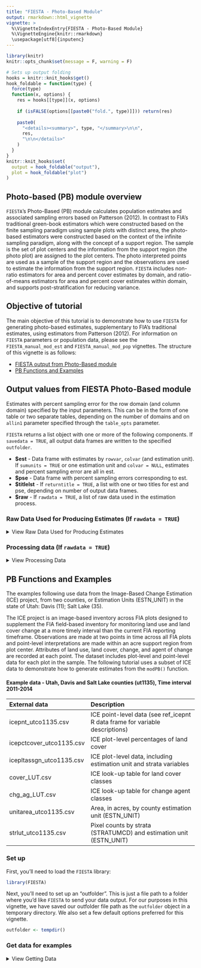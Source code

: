 ```yaml
---
title: "FIESTA - Photo-Based Module"
output: rmarkdown::html_vignette
vignette: >
  %\VignetteIndexEntry{FIESTA - Photo-Based Module}
  %\VignetteEngine{knitr::rmarkdown}
  \usepackage[utf8]{inputenc}
---
```


```r
library(knitr)
knitr::opts_chunk$set(message = F, warning = F)
```

```r
# Sets up output folding
hooks = knitr::knit_hooks$get()
hook_foldable = function(type) {
  force(type)
  function(x, options) {
    res = hooks[[type]](x, options)
    
    if (isFALSE(options[[paste0("fold.", type)]])) return(res)
    
    paste0(
      "<details><summary>", type, "</summary>\n\n",
      res,
      "\n\n</details>"
    )
  }
}
knitr::knit_hooks$set(
  output = hook_foldable("output"),
  plot = hook_foldable("plot")
)
```


## Photo-based (PB) module overview

`FIESTA`'s Photo-Based (PB) module calculates population estimates and associated sampling errors based on Patterson (2012). In contrast to FIA's traditional green-book estimators which were constructed based on the finite sampling paradigm using sample plots with distinct area, the photo-based estimators were constructed based on the context of the infinite sampling paradigm, along with the concept of a support region. The sample is the set of plot centers and the information from the support region (the photo plot) are assigned to the plot centers. The photo interpreted points are used as a sample of the support region and the observations are used to estimate the information from the support region. `FIESTA` includes non-ratio estimators for area and percent cover estimates by domain, and ratio-of-means estimators for area and percent cover estimates within domain, and supports post-stratification for reducing variance.

## Objective of tutorial

The main objective of this tutorial is to demonstrate how to use `FIESTA` for generating photo-based estimates, supplementary to FIA's traditional estimates, using estimators from Patterson (2012). For information on `FIESTA` parameters or population data, please see the `FIESTA_manual_mod_est` and `FIESTA_manual_mod_pop` vignettes. The structure of this vignette is as follows:

* [FIESTA output from Photo-Based module](#output)
* [PB Functions and Examples](#PBfun)

## Output values from FIESTA Photo-Based module {#output}

Estimates with percent sampling error for the row domain (and column domain) specified by the input parameters. This can be in the form of one table or two separate tables, depending on the number of domains and on `allin1` parameter specified through the `table_opts` parameter. 

`FIESTA` returns a list object with one or more of the following components. If `savedata = TRUE`, all output data frames are written to the specified `outfolder`. 

* **$est** - Data frame with estimates by `rowvar`, `colvar` (and estimation unit). If `sumunits = TRUE` or one estimation unit and `colvar = NULL`, estimates and percent sampling error are all in est.
* **$pse** - Data frame with percent sampling errors corresponding to est.
* **$titlelst** - If `returntitle = TRUE`, a list with one or two titles for est and pse, depending on number of output data frames.
* **$raw** - If `rawdata = TRUE`, a list of raw data used in the estimation process.

### Raw Data Used for Producing Estimates (If `rawdata = TRUE`)

<details>
  <summary>View Raw Data Used for Producing Estimates</summary>

* **raw$pntsampcnt** - Number of points by domain for estimate.
* **raw$stratdat**   - Data frame of strata information by estimation unit. See table below for variable descriptions. Acres is only included if `tabtype = "AREA"`).
* **raw$pltdom**  - Proportion of points by domain by plot, strata, estimation unit.


```r
stratdat.lut <- data.frame(
  Variable = c("ESTN_UNIT", "STRATUMCD", "P1POINTCNT", "n.strata", "n.total", "ACRES", "strwt"),
  Description = c("Estimation unit", "Strata value", "Number of pixels by strata and estimation unit", 
                  "Number of plots in strata (and estimation unit)", "Number of plots for estimation unit",
                  "Total acres for estimation unit", "Summed proportions by strata and estimation unit"),
  stringsAsFactors = FALSE)

kable(stratdat.lut,
  format = "pandoc",   # default
  caption = "Description of variables in stratdat.",
  col.names = names(stratdat.lut),
  row.names = FALSE,
  align = c("l"),       # align = c("c", "c", "c", "r")
  # padding = 2         # inner spacing
)

pltdom.lut <- data.frame(
  Variable = c("ESTN_UNIT", "STRATUMCD", "plot_id", "category", "nbrpts.pltdom", "PtsPerPlot", "p.pltdom"),
  Description = c("Estimation unit", "Strata value", "Unique identifier for ICE plot", 
                  "Category (domain) for estimation", "Number of points by category (domain)",
                  "Number of points interpreted", "Proportion of plot by category"),
  stringsAsFactors = FALSE)

kable(pltdom.lut,
  format = "pandoc",   # default
  caption = "Description of variables in pltdom.",
  col.names = names(pltdom.lut),
  row.names = FALSE,
  align = c("l"),       # align = c("c", "c", "c", "r")
  # padding = 2         # inner spacing
)
```

</details>

### Processing data (If `rawdata = TRUE`)

<details>
  <summary>View Processing Data</summary>

Separate data frames with calculated variables used in estimation process. The number of processing tables depends on the input parameters. The tables include:

* **raw$unit_totest** - Total by estimation unit 
* **raw$unit_rowest** - If rowvar != NULL, rowvar totals
* **raw$unit_colvar** - If colvar != NULL, colvar totals
* **raw$unit_grpvar** - If colvar != NULL, a combination of rowvar and colvar 

And, if `sumunits = TRUE`, the raw data for the summed estimation units are also included: (`totest`, `rowest`, `colest`, `grpest`, respectively). These tables do not included estimate proportions (`nhat` and `nhat.var`). **See below for variable descriptions of summed estimation units**:


```r

nonratio <- data.frame(
  Variable = c("phat", "phat.var", "phat.se", "phat.cv", "est", "est.var"), 
  Description = c("Estimated proportion of land", "Variance estimate of estimated proportion of land",
                  "Standard error of estimated proportion of land { sqrt(phat.var) }",
                  "Coefficient of variance of estimated proportion of land { phat.se/phat }",
                  "Estimated percent cover of land { phat*100 }",
                  "Variance of estimated percent cover of land { phat.var*100^2 }"),
  stringsAsFactors = FALSE)

ratio <- data.frame(
  Variable = c("phat.n", "phat.var.n", "phat.d", "phat.var.d", "covar", "rhat",
               "rhat.var", "rhat.se", "rhat.cv", "est", "est.var"),
  Description = c("Estimated proportion of land, for numerator",
                  "Variance of estimated proportion of land, for numerator",
                  "Estimated proportion of land, for denominator",
                  "Variance of estimated proportion of land, for denominator",
                  "Covariance of estimated proportion of numerator and denominator",
                  "Ratio of estimated proportions (numerator/denominator)",
                  "Variance of ratio of estimated proportions",
                  "Standard error of ratio of estimated proportions { rhat.se/rhat }",
                  "Coefficient of variation of ratio of estimated proportions { sqrt(rhat.var) }",
                  "Estimated percent cover of land { rhat*100 }",
                  "Variance of estimated percent cover of land { rhat.var*100^2 }"),
  stringsAsFactors = FALSE)

both <- data.frame(
  Variable = c("nbrpts", "ACRES", "est.se", "est.cv", "pse"),
  Description = 
    c("Number of points used in estimate",
      "Total acres for estimation unit (if tabtype='AREA')",
      "Standard error of estimated percent cover of land { sqrt(est.var) }",
      "Coefficient of variance of estimated percent cover of land { est.se/est }",
      "Percent sampling error of the estimated percent cover of land { est.cv*100 }"),
  stringsAsFactors = FALSE)
  
# gainloss <- data.frame(
#   Variable = c("gain.val", "loss.val", "gain.est", "gain.se", "loss.est", "loss.se", "diff.est", "diff.se"),
#   Description = 
#     c("Binary class for gain (Not-class to class). For each class, all other values are grouped to Not-class",
#       "Binary class for loss (Not-class to class). For each class, all other values are grouped to Not-class"),
#   "Estimated percent cover where the Class went from Not-class to Class", "Standard error of estimated gain",
#   "Estimated percent cover where the Class went from Class to Not-class",
#   "Standard error of estimated loss",
#   "Difference of estimated gain and estimate loss",
#   "Standard error of the difference of estimated gain and estimated loss")

all <- data.frame(
  Variable = c("CI99left", "CI99right", "CI95left", "CI95right", "CI68left", "CI68right"),
  Description = c("Left tail of 99% confidence interval for estimate { est - (2.58*est.se) }",
                  "Right tail of 99% confidence interval for estimate { est + (2.58*est.se) }", 
                  "Left tail of 95% confidence interval for estimate { est - (1.96*est.se) }",
                  "Right tail of 95% confidence interval for estimate { est + (1.96*est.se) }", 
                  "Left tail of 68% confidence interval for estimate { est - (0.97*est.se) }",
                  "Right tail of 68% confidence interval for estimate { est + (0.97*est.se) }"), 
  stringsAsFactors = FALSE)

kable(nonratio,
  format = "pandoc",   # default
  caption = "Description of variables in processing tables for nonratio estimates.",
  col.names = names(nonratio),
  row.names = FALSE,
  align = c("l"),       # align = c("c", "c", "c", "r")
  # padding = 2         # inner spacing
)

kable(ratio,
  format = "pandoc",   # default
  caption = "Description of variables in processing tables for ratio estimates.",
  col.names = names(ratio),
  row.names = FALSE,
  align = c("l"),       # align = c("c", "c", "c", "r")
  # padding = 2         # inner spacing
)

kable(both,
  format = "pandoc",   # default
  caption = "Description of variables in processing tables for both nonratio and ratio estimates.",
  col.names = names(both),
  row.names = FALSE,
  align = c("l"),       # align = c("c", "c", "c", "r")
  # padding = 2         # inner spacing
)

kable(all,
  format = "pandoc",   # default
  caption = "Description of variables in processing tables for all estimates.",
  col.names = names(all),
  row.names = FALSE,
  align = c("l"),       # align = c("c", "c", "c", "r")
  # padding = 2         # inner spacing
)
```

</details> 

## PB Functions and Examples {#PBfun}

The examples following use data from the Image-Based Change Estimation (ICE) project, from two counties, or Estimation Units (ESTN_UNIT) in the state of Utah: Davis (11); Salt Lake (35). 

The ICE project is an image-based inventory across FIA plots designed to supplement the FIA field-based inventory for monitoring land use and land cover change at a more timely interval than the current FIA reporting timeframe. Observations are made at two points in time across all FIA plots and point-level interpretations are made within an acre support region from plot center. Attributes of land use, land cover, change, and agent of change are recorded at each point. The dataset includes plot-level and point-level data for each plot in the sample. The following tutorial uses a subset of ICE data to demonstrate how to generate estimates from the `modPB()` function. 

 
#### Example data - Utah, Davis and Salt Lake counties (ut1135), Time interval 2011-2014

External data            | Description
:------------------------| :------------------------------------------------------------------
icepnt_utco1135.csv      | ICE point-level data (see ref_icepnt R data frame for variable descriptions)
icepctcover_utco1135.csv | ICE plot-level percentages of land cover 
icepltassgn_utco1135.csv | ICE plot-level data, including estimation unit and strata variables
cover_LUT.csv            | ICE look-up table for land cover classes
chg_ag_LUT.csv           | ICE look-up table for change agent classes
unitarea_utco1135.csv    | Area, in acres, by county estimation unit (ESTN_UNIT)  
strlut_utco1135.csv      | Pixel counts by strata (STRATUMCD) and estimation unit (ESTN_UNIT) 


### Set up 

First, you'll need to load the `FIESTA` library:

```r
library(FIESTA)
```

Next, you'll need to set up an "outfolder". This is just a file path to a folder where you'd like `FIESTA` to send your data output. For our purposes in this vignette, we have saved our outfolder file path as the `outfolder` object in a temporary directory. We also set a few default options preferred for this vignette.

```r
outfolder <- tempdir()
```


### Get data for examples

<details>
  <summary>View Getting Data</summary>

Now that we've loaded `FIESTA` and setup our outfolder, we can retrieve the data needed to run the examples. First, we point to some external data stored in `FIESTA` and import into R. 

```r
## Get external data file names
icepntfn <- system.file("extdata", "PB_data/icepnt_utco1135.csv", package = "FIESTA")
icepltfn <- system.file("extdata", "PB_data/icepltassgn_utco1135.csv", package = "FIESTA")
icepctcoverfn <- system.file("extdata", "PB_data/icepctcover_utco1135.csv", package = "FIESTA")
icechg_agfn <- system.file("extdata", "PB_data/chg_ag_LUT.csv", package = "FIESTA")
icecoverfn <- system.file("extdata", "PB_data/cover_LUT.csv", package = "FIESTA")
unitareafn <- system.file("extdata", "PB_data/unitarea_utco1135.csv", package = "FIESTA")
strlutfn <- system.file("extdata", "PB_data/strlut_utco1135.csv", package = "FIESTA")

icepnt <- read.csv(icepntfn)
iceplt <- read.csv(icepltfn)
icepctcover <- read.csv(icepctcoverfn)

icecover <- read.csv(icecoverfn)
icechg_ag <- read.csv(icechg_agfn)
```

```r
str(icepnt, max.level = 1)
```

```r
str(iceplt, max.level = 1)
```

```r
str(icepctcover, max.level = 1)
```


Next, we can convert X/Y coordinates to a simple feature and look at the spatial distribution by county (ESTN_UNIT) with the `spMakeSpatialPoints()` function from `FIESTA`. 

```r
icepltsp <- spMakeSpatialPoints(xyplt = iceplt,
                                xy.uniqueid = "plot_id",
                                xvar = "LON_PUBLIC",
                                yvar = "LAT_PUBLIC", 
                                xy.crs = 4269)
plot(icepltsp["ESTN_UNIT"])
```

Now, let's look at the look up tables stored in `FIESTA` for land use cover codes and change agent codes and create new lookup tables for Time 1 and Time 2 land use cover.

```r
icecover
```

```r
icechg_ag
```


```r
# Create look-up tables for Time 1 (cover_11) and Time 2 (cover_14) classes
icecover_1 <- icecover
names(icecover_1) <- sub("cover", "cover_1", names(icecover_1))
icecover_2 <- icecover
names(icecover_2) <- sub("cover", "cover_2", names(icecover_2))
icecover_1
icecover_2
```

Next, let's import and look at the stratification information stored in `FIESTA`.

```r
## Area by estimation unit
unitarea <- read.csv(unitareafn)
unitarea
```

```r
## Pixel counts by strata classes
strlut <- read.csv(strlutfn)
strlut
```



### PB Module

The following examples are set up into two sections as follows

* [modPBpop()](#modPBpop)
* [modPB()](#modPB)

where [modPBpop()](#modPBpop) contains an example which sets up the data for estimation in [modPB()](#modPB). 

### modPBpop() {#modPBpop}

`FIESTA`'s population functions (`mod*pop`) check input data and perform population-level calculations, such as: summing number of sampled plots and standardizing auxiliary data. These functions are specific to each `FIESTA` module and are run prior to or within a module for any population of interest. 

#### Population Example 1: Population Data for estimation of percent of land cover at Time 1 (2011) {#pop1}

*These population data are used in: [Example 1](#ex1).*

<details>
  <summary>View Example</summary>

For `FIESTA`'s PB Module, the `modPBpop()` function calculates and outputs: number of plots by strata. The output from `modPBpop()` can be used for one or more estimates from `modPB()`. Here, we set up our population data for the following examples. We simply supply a few key arguments and we have our population data: 


```r
# Percent land cover at Time 1 (2011) for all land in Davis and Salt Lake Counties, UT
PBpopdat <- modPBpop(pnt = icepnt, 
                     pltassgn = iceplt,
                     pltassgnid = "plot_id",
                     pntid = "dot_cnt")
names(PBpopdat)

```

Note that the `modPBpop()` function returns a list with lots of information and data for us to use. For a quick look at what this list includes we can use the `str()` function: 

```r
str(PBpopdat, max.level = 1)
```

Now that we've created our population dataset, we can move on to estimation. 

</details>


#### Population Example 2: Population data for estimation of area of land cover at Time 1 (2011) {#pop2}

*These population data are used in: [Example 2](#ex2), [Example 3](#ex3), [Example 4](#ex4), [Example 5](#ex5), [Example 7](#ex7), and [Example 8](#ex8).*

<details>
  <summary>View Example</summary>

Here we create population data in order to estimate area, in acres, of land cover at Time 1 (2011) for all land in Davis and Salt Lake Counties, Utah.

First, since we want to get estimates for the total population, let's sum the area for both counties.
```r
# read in file 
unitarea <- read.csv(unitareafn)

# sum up the acres
sum(unitarea$ACRES)
```

Next, we add the total area to the `modPBpop` function
```r
PBpoparea <- modPBpop(pnt = icepnt, 
                      pltassgn = iceplt, 
                      pltassgnid = "plot_id", 
                      pntid = "dot_cnt", 
                      unitarea = sum(unitarea$ACRES)) # using the total number of acres
```
                      
We can look at the contents of the output list. The output now includes unitarea, the total acres for the population of two counties.
                     
```r
str(PBpoparea, max.level = 1)
```

</details>

#### Population Example 3: Population data for estimation by estimation unit {#pop3}

*These population data are used in: [Example 6](#ex6).*

<details>
  <summary>View Example</summary>

Here, we generate population data in order to produce estimates by each estimation unit (i.e, County).

```r
PBpopunit <- modPBpop(pnt = icepnt, 
                      pltassgn = iceplt, 
                      pltassgnid = "plot_id", 
                      pntid = "dot_cnt",
                      unitarea = unitarea, 
                      unitvar = "ESTN_UNIT")
names(PBpopunit)
```

Again, we can look at the contents of the output list. 

```r
str(PBpopunit, max.level = 1)
```

</details>


#### Population Example 4: Population data setup for plot-level data, with percent by domain as separate columns {#pop4}

*These population data are used in: [Example 9](#ex9).*

<details>
  <summary>View Example</summary>
  

Here, we set up population data for both times, and population data for transitions.  

Let's first take a look at the first six rows of the example dataset, including 133 plot records.
```r
head(icepctcover)
dim(icepctcover)
```


Then, rename columns for Time 1 cover (names11) and Time 2 cover (names14)
```r
names11 <- names(icepctcover)[endsWith(names(icepctcover), "11")]
names14 <- names(icepctcover)[endsWith(names(icepctcover), "14")]
names11
names14
```

**Population Data for Time 1 (2011)**

Now, we need to create a new set of population data define the names of the columns to estimate (i.e., names11). Remember to add unitarea if you want to generate estimates of area.

```r
PBpctpop11 <- modPBpop(pltpct = icepctcover, 
                       pltpctvars = names11,
                       unitarea = sum(unitarea$ACRES))
```

Let's look at the contents of the output list.

```r
str(PBpctpop11, max.level = 1)
```

**Population Data for Time 2 (2014)**

For 2014, we need to create a new population data set with the names14 columns before calculating estimates.

```r
PBpctpop14 <- modPBpop(pltpct = icepctcover, 
                       pltpctvars = names14,
                       unitarea = sum(unitarea$ACRES))
```

**Population Data for Transitions**

Let's also look at transitions. In the example which uses this population data we will generate estimates of percent land cover change from vegetated to non-vegetated for all land in Davis and Salt Lake Counties, Utah. This transition was recorded in the initial dataset (i.e., Veg.NonVeg). Again, we need to create a new population dataset defining this column of interest.

```r
PBpctpop.veg <- modPBpop(pltpct = icepctcover, 
                       pltpctvars = "Veg.NonVeg",
                       unitarea = sum(unitarea$ACRES)
                       )
```

</details>


#### Population Example 5: Population data with post-stratification for transition estimates {#pop5}

*These population data are used in [Example 10](#ex10).*

<details>
  <summary>View Example</summary>
  
Our final population dataset for this vignette adds post-stratification for transition estimates. 

Let's add post-stratification to our transition estimates from Time 1 to Time 2. Again, we need to create a new population dataset with information for post-stratification, including strata pixel counts and plot-level strata assignments. This information is provided with FIESTA's external data.

```r
## Plot-level assignments
head(iceplt)

## Strata weights by estimation unit
head(read.csv(strlutfn))
```

Here we use the `strata_opts` parameter to calculate the strata weights from the pixel count information in `strlutfn`
```r
PBpopareaPS <- modPBpop(pntdat = icepnt, 
                        pltassgn = iceplt, 
                        pltassgnid = "plot_id", 
                        pntid = "dot_cnt", 
                        strata = TRUE,
                        stratalut = strlutfn,
                        strvar = "STRATUMCD",
                        strata_opts = list(getwt=TRUE, 
                                           getwtvar="P1POINTCNT"),
                        unitarea = sum(unitarea$ACRES))
```

Let's look at the contents of the output list.

```r
str(PBpopareaPS, max.level = 1)
```

And look more closely at the resulting stratalut.

```r
PBpopareaPS$stratalut
```


Now, of course we can make the same population dataset without strata. We do so below. 

```r
PBpoparea_nonPS <- modPBpop(pntdat = icepnt, 
                        pltassgn = iceplt, 
                        pltassgnid = "plot_id", 
                        pntid = "dot_cnt", 
                        strata = FALSE,
                        unitarea = sum(unitarea$ACRES))
```

</details>

### `modPB` {#modPB}

#### Example 1: Point-level data - Totals {#ex1}

<details>
  <summary>View Example</summary>

In this example, we look at estimating the percent land cover at Time 1 (2011) and land cover at Time 2 (2014) for all land in Davis and Salt Lake Counties, Utah. We will then compare the net change from Time 1 and Time 2. We use population data from [Population Example 1](#pop1). 

We first estimate the percent land cover at Time 1 (2011) for all land in Davis and Salt Lake Counties, Utah. We will add a lookup table for the rows to get row names. Adding row.add0=TRUE in table_opts list assures that all categories in rowlut are included in the result. We can also add a pretty name to the output names.

```r
cover1 <- modPB(PBpopdat = PBpopdat, 
                rowvar = "cover_1", 
                table_opts = list(rowlut = icecover_1, 
                                  row.add0 = TRUE), 
                title_opts = list(title.rowvar = "Land Cover (2011)"))
```

We can look at the structure of this output with `str`. Note that again `FIESTA` outputs a list. 

```r
str(cover1, max.level = 2)
```

...and the estimates.

```r
str(cover1$est, max.level = 2)
```

The `raw` list shows more details of the estimates for row totals. See `help(modPB)` for variable descriptions.

```r
cover1$raw$unit_rowest
```

We can also look at the domain-level data used for generating the estimates, with proportion of points by category.

```r
head(cover1$raw$pltdom.row)
```

Note: An Uninterpretable class is included in the previous table. To remove, add nonsamp.pntfilter. Let's return a list of titles that are generated automatically.

```r
cover1 <- modPB(PBpopdat = PBpopdat,
		            rowvar = "cover_1", 
		            nonsamp.pntfilter = "cover_1 != 999", # added filter 
		            table_opts = list(rowlut = icecover_1), 
		            title_opts = list(title.rowvar = "Land Cover (2011)"),
		            returntitle = TRUE)
```

```r
cover1$est
```

</details>

#### Example 2: Point-level data - Totals - Time 1 {#ex2}

<details>
  <summary>View Example</summary>
  
In this example, we estimate area, in acres, of land cover at Time 1 (2011) for all land in Davis and Salt Lake Counties, Utah. Note: since we are adding area, we require a new set of population data to include area information. This new population data was generated in [Population Example 2](#pop2)

Now, let's get the estimates, adding `tabtype = "AREA"`, to indicate we want area estimates.
```r
cover1.area <- modPB(PBpopdat = PBpoparea, 
                     tabtype = "AREA",
                     rowvar = "cover_1", 
                     nonsamp.pntfilter = "cover_1 != 999",
                     table_opts = list(rowlut = icecover_1), 
                     title_opts = list(title.rowvar = "Land Cover (2011)"))
```

Again, we can look at the contents of the output list. 

```r
str(cover1.area, max.level = 1)
```

And the estimates: 

```r
## Estimate and percent sampling error of estimate
cover1.area$est
```

We can now use the `PBpoparea` set of population data to run percent estimates as well. Let's save the data to the outfolder and return titles as well. Note: Saving data adds a new folder in outfolder that includes rawdata files.

```r
cover1.pct <- modPB(PBpopdat = PBpoparea, 
                tabtype = "PCT", 
                rowvar = "cover_1", 
                nonsamp.pntfilter = "cover_1 != 999",
                table_opts = list(rowlut = icecover_1), 
                title_opts = list(title.rowvar = "Land Cover (2011)"),
                returntitle = TRUE, 
                savedata = TRUE, 
                savedata_opts = list(outfolder = outfolder))
```


Again, we can look at the contents of the output list. The output now includes `titlelst`, a list of associated titles.

```r
str(cover1.pct, max.level = 1)
```

The estimates: 

```r
## Estimate and percent sampling error of estimate
cover1.pct$est
```

And titles: 

```r
## Estimate and percent sampling error of estimate
cover1.pct$titlelst
```

</details>

#### Example 3: Point-level data - Totals - Time 2 {#ex3}

<details>
  <summary>View Example</summary>

Now, let's generate estimates of percent land cover at Time 2 (2014) for all land in Davis and Salt Lake Counties, Utah. Then we can compare the estimates. We can use the same population data for this analysis. This example uses population data from [Population Example 2](#pop2). 

```r
cover2 <- modPB(PBpopdat = PBpoparea, 
                rowvar = "cover_2", 
                nonsamp.pntfilter = "cover_1 != 999",
                table_opts = list(rowlut = icecover_2), 
                title_opts = list(title.rowvar = "Land Cover (2014)"),
		            returntitle = TRUE)
```

Again, we can look at the contents of the output list. The output now includes titlelst, a list of associated titles.

```r
str(cover2, max.level = 1)
```

And the estimates: 

```r
## Estimate and percent sampling error of estimate
cover2$est
```

Now we can compare the estimates from Time 2 with estimates from Time 1 and look at net change. We will use the raw data with numeric values.

```r
netchg <- data.frame(Estimate1 = cover1$raw$unit_rowest$est, 
                     Estimate2 = cover2$raw$unit_rowest$est, 
                     NetChange.1to2 = cover1$raw$unit_rowest$est - cover2$raw$unit_rowest$est)
netchg
```


Now, let's create a barplot to compare net change. First, we need to set up a data frame with estimates and standard errors.

```r
tabvars <- c("est", "est.se")
tab1 <- cover1$raw$unit_rowest[, c("cover_1", cover1$titlelst$title.rowvar, tabvars)]
data.table::setnames(tab1, tabvars, paste0(tabvars, ".1"))

tab2 <- cover2$raw$unit_rowest[, c("cover_2", cover2$titlelst$title.rowvar, tabvars)]
data.table::setnames(tab2, tabvars, paste0(tabvars, ".2"))

tabx <- merge(tab1, tab2, by.x="cover_1", by.y="cover_2")
tabx
```


Next, the barplot.

```r
sevar <- names(tabx)[grepl("est.se", names(tabx))]
yvar <- names(tabx)[grepl("est.", names(tabx)) & !names(tabx) %in% sevar]
xvar <- cover1$titlelst$title.rowvar

datBarplot(tabx, 
           yvar = yvar, 
           xvar = xvar,  
           errbars = TRUE,
           sevar = sevar, 
           ylabel = "Percent", 
           addlegend = TRUE, 
           args.legend = list(x = "topleft", 
                              bty = "n", 
                              cex = .8, 
                              legend = c("2011", "2014")), 
           main = substr(cover1$titlelst$title.row,
                         1,
                         nchar(cover1$titlelst$title.row)-7))
```

</details>

#### Example 4: EPoint-level data - Totals - Agent of Change {#ex4}

<details>
  <summary>View Example</summary>

In this example, we generate estimates of percent change by agent in Davis and Salt Lake Counties, Utah. Here, we use the same population data. We also add the lookup table with agent of change code names. This example uses population data from [Population Example 2](#pop2). 

```r
chg_ag <- modPB(PBpopdat = PBpoparea, 
                rowvar = "chg_ag_2", 
                table_opts = list(rowlut = icechg_ag), 
                title_opts = list(title.rowvar = "Agent of Change"),
		            returntitle=TRUE)
```

Let's again look at the contents of the output list.

```r
str(chg_ag, max.level = 1)
```

And the estimates: 

```r
## Estimate and percent sampling error of estimate
chg_ag$est
```

Now, let's get area estimates. Notice, we can change the resulting area units to metric units (i.e., hectares).

```r
chg_ag.area <- modPB(PBpopdat = PBpoparea, 
                    tabtype = "AREA",
                    rowvar = "chg_ag_2", 
                    table_opts = list(rowlut = icechg_ag, metric=TRUE), 
                    title_opts = list(title.rowvar = "Agent of Change"),
		                returntitle=TRUE)
```

Again, we can look at the contents of the output list.

```r
str(chg_ag.area, max.level = 1)
```

And the estimates: 

```r
## Estimate and percent sampling error of estimate
chg_ag.area$est
```

The resulting area units are identified in the raw data.
```r
chg_ag.area$raw$areaunits
```

</details>

#### Example 5: Point-level data - Totals - Agent of Change - Filters {#ex5}

<details>
  <summary>View Example</summary>

We can also apply filters to subset the resulting table. This filter subsets the plots that had observed change. Filters do not affect the population data, thus, we will continue using the same `PBpoparea` dataset from [Population Example 2](#pop2).


Here, we generate estimates of percent land with observed change by agent of change in Davis and Salt Lake Counties, Utah.

```r
# Add a landarea filter to subset dataset to only plots with observed change.
landarea.filter <- "change_1_2 == 1"

chg_ag.plts <- modPB(PBpopdat = PBpoparea, 
                     rowvar = "chg_ag_2", 
                     table_opts = list(rowlut = icechg_ag), 
                     title_opts = list(title.rowvar = "Agent of Change"),
		                 landarea = "CHANGE", 
		                 landarea.filter = landarea.filter, 
		                 returntitle = TRUE)
```

The resulting estimates...
```r
## Estimate and percent sampling error of estimate
chg_ag.plts$est
```

Notice, the estimate titles reflect this filter.
```r
## Estimate and percent sampling error of estimate
chg_ag.plts$titlelst
```

Now, let's add a pntfilter to only look at points that changed.

```r
# Percent land changed by agent of change in Davis and Salt Lake Counties, UT
pntfilter <- "chg_ag_2 > 0"
chg_ag.pnts <- modPB(PBpopdat = PBpoparea, 
                     rowvar = "chg_ag_2", 
                     table_opts = list(rowlut = icechg_ag), 
                     title_opts = list(title.rowvar = "Agent of Change", 
                                       title.filter = "observed changed"),
		                 pntfilter = pntfilter, 
		                 returntitle = TRUE)
```

We can now compare the estimates and percent sampling errors.

```r
# All land
chg_ag$titlelst$title.estpse
chg_ag$est

# Land with observed change
chg_ag.plts$titlelst$title.estpse
chg_ag.plts$est

# Estimated change
chg_ag.pnts$titlelst$title.estpse
chg_ag.pnts$est
```


Let's create a barplot of estimated change by agent with the `datBarplot()` function from `FIESTA`. 

```r
datBarplot(chg_ag.pnts$raw$unit_rowest, 
           xvar = "Agent of Change", 
           yvar = "est", 
           errbars = TRUE, 
           sevar = "est.se", 
           ylab = "Percent", 
           main = chg_ag.pnts$titlelst$title.row)
```


Now, let's look at at percent of land changed by agent of change and land cover (2011) in Davis and Salt Lake Counties, Utah.

```r
chg_ag_cover1 <- modPB(PBpopdat = PBpoparea, 
                       rowvar = "chg_ag_2", 
                       colvar = "cover_2", 
                       table_opts = list(rowlut = icechg_ag,
                                         collut = icecover_2), 
                       title_opts = list(title.rowvar = "Change agent",
                                         title.colvar = "Land cover (2011)"), 
                       returntitle = TRUE)
```   

The resulting estimates...
```r
chg_ag_cover1$est
```

And percent sampling error...
```r
chg_ag_cover1$pse
```
                             

</details>


#### Example 6: Point-level data - By Estimation Unit {#ex6}

<details>
  <summary>View Example</summary>
  
In this example, we generate estimates by each estimation unit (i.e, County). We have created the necessary population data with a call to `modPBpop()` in [Population Example 3](#pop3).

Since we have taken care of our population data, let's start with area, in acres, of land cover at Time 1 (2011) by County for all land in Davis and Salt Lake Counties, UT

```r
cover1.unit.area <- modPB(PBpopdat = PBpopunit, 
                          tabtype = "AREA",
                          rowvar = "cover_1", 
                          nonsamp.pntfilter = "cover_1 != 999",
                          table_opts = list(rowlut=icecover_1), 
                          title_opts = list(title.rowvar="Land Cover (2011)"))
```

```r
## Estimate and percent sampling error of estimate
cover1.unit.area$est
```

```r
## Percent sampling error of estimate
cover1.unit.area$pse
```

If we set `sumunits = TRUE`, we can generate an estimate of area by county and also sum these estimates to the population. Your resulting estimate is for the entire population, but you can find estimates by county in the raw data tables. Here, we can use the sample population that was created by estimation unit (i.e., county). 

```r
cover1.unitsum <- modPB(PBpopdat = PBpopunit, 
                        tabtype = "AREA",
                        sumunits = TRUE,
                        rowvar = "cover_1", 
                        nonsamp.pntfilter = "cover_1 != 999",
                        table_opts = list(rowlut=icecover_1), 
                        title_opts = list(title.rowvar="Land Cover (2011)"))
```

The resulting estimate is for the total population.
```r
## Estimate and percent sampling error of estimate
cover1.unitsum$est
```

And we can look at the structure of the raw output. 
```r
str(cover1.unitsum$raw, max.level = 1)
```

Now, let's look at the raw data output. There are data frames by unit (unit_totest; unit_rowest) and two additional data frames for the total population (totest; rowest). 

```r
## Estimate and percent sampling error of estimate
cover1.unitsum$raw$unit_rowest
```

```r
## Estimate and percent sampling error of estimate
cover1.unitsum$raw$rowest
```


</details>

#### Example 7: Point-level transition data (T1 Cover - T2 Cover) {#ex7}

<details>
  <summary>View Example</summary>

In this example, we look at the transition data at the point level, giving an estimate of what each category transitioned to. Let's look at a table of the percent land cover at Time 1 (2011) by percent land cover at Time 2 (2014) for all and in Davis and Salt Lake Counties, Utah. Here, we use the PBpoparea population dataset from [Population Example 2](#pop2) as the population dataset.

```r
cover12 <- modPB(PBpopdat = PBpoparea, 
                  rowvar = "cover_1", 
                  colvar = "cover_2", 
                  nonsamp.pntfilter = "cover_1 != 999",
                  table_opts = list(rowlut = icecover_1,
                                    collut = icecover_2), 
              		title_opts = list(title.rowvar = "Land Cover (2011)", 
              		                  title.colvar = "Land Cover (2014)"), 
    		          returntitle = TRUE)
```

Now, look at the estimates.
```r
cover12$est
```


... and percent standard error.
```r
cover12$pse
```


We can also look at the summed proportions for each transition (i.e, row and column).
```r
head(cover12$raw$pltdom.grp)
```


... and the raw data estimates for each transition.
```r
head(cover12$raw$unit_grpest)
```


We also can see estimates for transition (Time 1 by Time 2).
```r
cover12$raw$unit.grpest
```


We can do the same for area estimates by just adding the `tabtype='AREA'` parameter. Area, in acres, of land cover at Time 1 (2011) by land cover at Time 2 (2014) for all land in Davis and Salt Lake Counties, Utah.

```r
cover12.area <- modPB(PBpopdat = PBpoparea, 
                 tabtype = "AREA",
                 rowvar = "cover_1", 
                 colvar = "cover_2", 
                 nonsamp.pntfilter="cover_1 != 999",
                 table_opts = list(rowlut = icecover_1,
                                   collut = icecover_2), 
              	 title_opts = list(title.rowvar = "Land Cover (2011)", 
              		                  title.colvar = "Land Cover (2014)"), 
    		         returntitle = TRUE)
```


Let's check to make sure the percent standard errors (pse) match. 

```r
head(cover12$pse)
head(cover12.area$pse)
```


We can also look at transitions by concatenating the column names. Again, let's look at the percent land cover at Time 1 (2011) by percent land cover at Time 2 (2014) for all land in Davis and Salt Lake Counties, Utah. 


First, a quick diversion into creating a new population dataset. First, we merge the point-level data with each lookup table to get class names, then concatenate the Time 1 and Time 2 named columns. Let's make a copy of the population data and add the new category directly to the PBx data frame (`PBpoparea$PBx`) so we don't have to recreate the population data.
```r
PBpoparea2 <- PBpoparea
PBpoparea2$PBx <- merge(PBpoparea2$PBx, icecover_1, by = "cover_1")
PBpoparea2$PBx <- merge(PBpoparea2$PBx, icecover_2, by = "cover_2")
PBpoparea2$PBx$cover_12_nm <- paste(PBpoparea2$PBx$cover_1_nm, 
                                    PBpoparea2$PBx$cover_2_nm,
                                    sep = "-")
head(PBpoparea2$PBx)
```

Next, generate the estimates from the concatenated column (`cover_12_nm`) in `PBpoparea2`. 

```r
cover12nm <- modPB(PBpopdat = PBpoparea2,
                   rowvar = "cover_12_nm", 
                   nonsamp.pntfilter = "cover_1 != 999", 
                   title_opts = list(title.rowvar = "Land Cover (2011-2014)"),  
		               returntitle = TRUE)
```


We can look at the estimates and compare to the method above. You can see that the estimates are the same, just presented in a different format.

```r
cover12nm$est
cover12$est
```


We can also subset the output results by adding a pntfilter parameter. Let's look at the transition data again, except only look at what the vegetation land (cover_1 < 200) at Time 1 transitioned to in Time 2. Remember, this does not affect your population so we can use the same population dataset. We will also add a pretty name to add to the title for the filter (title.filter).

```r
cover12.lt200 <- modPB(PBpopdat = PBpoparea,
                       rowvar = "cover_1", 
                       colvar = "cover_2", 
                       nonsamp.pntfilter = "cover_1 != 999", 
                       pntfilter = "cover_1 < 200",
                       table_opts = list(rowlut = icecover_1,
                                         collut = icecover_2), 
                    	 title_opts = list(title.rowvar = "Land Cover (2011)", 
                    	                   title.colvar = "Land Cover (2014)",
                    	                   title.filter = "Vegetated land"), 
                    	 returntitle = TRUE)

```

We can look at the resulting estimates. You can see that 69.9 percent of the land was vegetated at Time 1 as shown by the overall total of the table. 

```r
cover12.lt200$est
```


Now, we can look at the titles and see how adding the `title.filter` is displayed.

```r
cover12.lt200$titlelst
```


We can also look at the percent gains and losses from the transition data with associated percent sampling errors by just adding the parameter `gainloss = TRUE`.

```r

cover12b <- modPB(PBpopdat = PBpoparea, 
                  rowvar = "cover_1", 
                  colvar = "cover_2", 
                  nonsamp.pntfilter="cover_1 != 999",
                  table_opts = list(rowlut = icecover_1,
                                    collut = icecover_2), 
              		title_opts = list(title.rowvar = "Land Cover (2011)", 
              		                  title.colvar = "Land Cover (2014"), 
    		          returntitle = TRUE,
    		          gainloss = TRUE)
```


Here, you can see a new data frame is added to the raw data (est.gainloss).

```r
str(cover12b$raw, max.level = 1)
```

Here we see estimates of gains and losses by category.

```r
cover12b$raw$est.gainloss
```

We can also use a bar plot to show the difference in percentage between Time 1 and Time 2 by using the `datPBplotchg()` from `FIESTA`. Here, we can easily see the percent gains and percent loss by each category, with confidence intervals.

```r
datPBplotchg(cover12b$raw$est.gainloss)
```


Let's look more closely at gain and loss of the OtherVegetation category. 
```r
## We will first subset the raw data frame and set to an object
estcat <- "OtherVegetation"
othveg.gainloss <- cover12b$raw$est.gainloss[row.names(cover12b$raw$est.gainloss) == estcat,]
```

Let's now look at gains. Here we see we are 95% confident that the gain of Other Vegetation from 2011 to 2014 was 2.6% +/- 2.0%.

```r
othveg.gainloss[, c("gain.CI95left", "gain.est", "gain.CI95right")]
```


Then the losses. Here we see we are 95% confident that the loss of Other Vegetation from 2011 to 2014 was 1.8% +/- 1.3%.

```r
othveg.gainloss[, c("loss.CI95left", "loss.est", "loss.CI95right")]
```


...and now the net change. Here we see we are 95% confident that the loss of Other Vegetation from 2011 to 2014 was 0.9% +/- 2.4%.

```r
othveg.gainloss[, c("diff.CI95left", "diff.est", "diff.CI95right")]
```

</details>

#### Example 8: Ratio to means estimates {#ex8}

<details>
  <summary>View Example</summary>

In this example, we look at within category estimates, as the estimate proportion of one category within the estimated proportion of another category. Let's first look at the proportion of land cover at Time 1 (2011) within land that changed in Davis and Salt Lake Counties, Utah. Here, we use the PBpoparea population dataset from [Population Example 2](#pop2) as the population dataset.

First, we create a lookup table for the points defining changed land
```r
changelut <- data.frame(change_1_2=c(0,1,2), 
                        change_1_2nm=c("No Change", "Change", "Expected Change"))
changelut
```

Now, using the `PBpoparea` population for both counties, let's get our ratio estimate. 
```r
chgcover1 <- modPB(PBpopdat = PBpoparea, 
                   ratio = TRUE, 
                   rowvar = "change_1_2", 
                   colvar = "cover_1",
                   nonsamp.pntfilter = "cover_1 != 999",
                   table_opts = list(rowlut=changelut, collut=icecover_1),  
                   title_opts = list(title.rowvar="Change"))
```

Look at estimates
```r
chgcover1$est
```

And percent sampling error
```r
chgcover1$pse
```


Now we can check sum of row estimates. Should sum to 100%.
```r
sum(as.numeric(chgcover1$est[1,-1]))
sum(as.numeric(chgcover1$est[2,-1]))
```

Next, let's generate estimates for percent land cover at Time 1 (2011) within agent of change in Davis and Salt Lake Counties, Utah.

```r

chg_ag_cover1.rat <- modPB(PBpopdat = PBpoparea, 
                           ratio = TRUE, 
                           rowvar = "chg_ag_2", 
                           colvar = "cover_1", 
                           nonsamp.pntfilter = "cover_1 != 999", 
                           table_opts = list(rowlut = icechg_ag, 
                                             collut = icecover_1), 
                        	 title_opts = list(title.rowvar = "Change agent", 
		                                         title.colvar = "Land cover (2011)"), 
                           returntitle = TRUE)
```

Look at estimates
```r
chg_ag_cover1.rat$est
```

And percent sampling error
```r
chg_ag_cover1.rat$pse
```

Add Total column to ratio estimates. Note: all rows should equal 100%
```r
chg_ag_cover1.rat$est$Total <- rowSums(apply(chg_ag_cover1.rat$est[,-1], 2, as.numeric),
                                       na.rm = TRUE)
chg_ag_cover1.rat$est
```

Now compare nonraio and ratio to means estimates
```r
# Nonratio estimates
chg_ag_cover1$est

# Ratio to means estimates
chg_ag_cover1.rat$est
```


Let's look at the percent of land cover at Time 2 within the percent of land cover at Time 1 in Davis and Salt Lake Counties, to look more closely at percent transition changes within categories.
```r
cover1_2.rat <- modPB(PBpopdat = PBpoparea,
		                  ratio = TRUE, 
		                  rowvar = "cover_1", 
		                  colvar = "cover_2", 
		                  nonsamp.pntfilter = "cover_1 != 999",
		                  table_opts = list(rowlut = icecover_1,
		                                    collut = icecover_2), 
                    	title_opts = list(title.rowvar = "Land cover (2011)", 
		                                    title.colvar = "Land cover (2014)"), 
		                  returntitle=TRUE)
```

Look at estimates.
```r
cover1_2.rat$est
```

We can also display the estimates in a stacked bar plot, with the `datBarStacked()` function in `FIESTA`. We will use the `unit_grpest` table from the raw data.
```r
datBarStacked(x = cover1_2.rat$raw$unit_grpest, 
              main.attribute = "Land cover (2011)", 
              sub.attribute = "Land cover (2014)",
              response = "est", 
              xlabel = "Land Cover (2011)", 
              legend.title = "Land Cover (2014)")
```

Now, let's only look at change by subsetting the columns of unit_grpest to table cells that indicate change. In this example, change is where Land cover in 2011 is not equal to Land cover in 2014.

```r
x <- cover1_2.rat$raw$unit_grpest
x <- x[x$'Land cover (2011)' != x$'Land cover (2014)',]

datBarStacked(x = x, 
              main.attribute = "Land cover (2011)", 
              sub.attribute = "Land cover (2014)",
              response = "est", 
              xlabel = "Land Cover (2011)", 
              legend.title = "Land Cover (2014)",
              main.order = rev(c("Tree", "Shrub", "OtherVegetation",
                                 "Impervious", "Barren", "Water")))
```
    

</details>

#### Example 9: Plot-level Data, with percent by domain as separate columns {#ex9}

<details>
  <summary>View Example</summary>

This example demonstrates generating estimates from data that are already compiled from point data to percentages by plot. The population datasets used in this example can be found in [Population Example 4](#pop4). 


We can get estimates of percent land cover at Time 1 (2011) for all land in Davis and Salt Lake Counties, Utah.

```r
pltpct11 <- modPB(PBpopdat = PBpctpop11, 
                  title_opts = list(title.rowvar="Land cover (2011)"),
                  returntitle = TRUE)
pltpct11$est
```

We can also create a barplot with estimates and error bar, using the Percent Sampling Error column.

```r
datBarplot(x = pltpct11$est, 
           xvar = "Land cover (2011)",
           yvar = "Estimate", 
           errbars = TRUE, 
           psevar = "Percent Sampling Error")
```

Note that we have many options to choose from when creating the barplot. This time use data from the raw data with the standard error (est.se) column and add labels and a title.

```r
datBarplot(x = pltpct11$raw$unit_rowest, 
           xvar = "Land cover (2011)", 
           yvar = "est", 
           errbars = TRUE, 
           sevar = "est.se", 
           ylim = c(0,30), 
           ylabel = "Percent of land", 
           main = "Percent cover at Time 1 (2011)")
```

Now, let's get area estimates of land cover at Time 1 (2011) for all land in Davis and Salt Lake Counties, Utah by adding `tabtype = "AREA"` to the `modPB()` call.
```r
pltpct11.area <- modPB(PBpopdat = PBpctpop11, 
                       tabtype = "AREA",
                       returntitle = TRUE)
pltpct11.area$est
```

We can of course us the population dataset for Time 2 (2014) that we created in [Population Example 4](#pop4) to produce estimates for Time 2. Below we produce estimates of percent land cover at Time 2 (2014) for all land in Davis and Salt Lake Counties, Utah. 

```r
pltpct14 <- modPB(PBpopdat = PBpctpop14, 
                  returntitle = TRUE)
pltpct14$est
```

Next we have estimates of area of land cover at Time 2 (2014) for all land in Davis and Salt Lake Counties, Utah by adding `tabtype = "AREA"`.

```r
pltpct14.area <- modPB(PBpopdat = PBpctpop14, 
                       tabtype = "AREA",
                       returntitle = TRUE)
pltpct14.area$est
```


Again, we can look at other population data that we created in [Population Example 4](#pop4). Let's also look at transitions. In this example we will generate estimates of percent land cover change from vegetated to non-vegetated for all land in Davis and Salt Lake Counties, Utah by using the `PBpctpop.veg` object as our population dataset. This transition was recorded in the initial dataset (i.e., Veg.NonVeg). 

Then, get estimates. We can add a title in the title_opts parameter to help describe the estimate.
```r
pltpct.veg <- modPB(PBpopdat = PBpctpop.veg, 
                    title_opts = list(title.rowvar = "Veg to NonVeg transition"),
                    returntitle = TRUE)
pltpct.veg$est
```

</details>


#### Example 10: Point-level transition data (T1 Cover - T2 Cover) - Post-Stratification {#ex10}

<details>
  <summary>View Example</summary>

This example shows how we can add post-stratification to reduce the variance (i.e, increase precision) in the estimates. The population data for this example were created in [Population Example 5](#pop5). 

Now, we can produce the estimates.
```r
cover12ps <- modPB(PBpopdat = PBpopareaPS,
		               rowvar = "cover_1", 
		               colvar = "cover_2", 
		               nonsamp.pntfilter = "cover_1 != 999",
		               table_opts = list(rowlut = icecover_1,
		                                 collut = icecover_2), 
		               title_opts = list(title.rowvar = "Land Cover"))
```

Let's again get estimates without strata. Again, we use (different) population data that were created in [Population Example 5](#pop5).

```r
cover12 <- modPB(PBpopdat = PBpoparea_nonPS,
		              rowvar = "cover_1", 
		              colvar = "cover_2", 
                  nonsamp.pntfilter = "cover_1 != 999",
		              table_opts = list(rowlut = icecover_1,
		                                collut = icecover_2), 
		              title_opts = list(title.rowvar = "Land Cover"))
```


Finally, let's compare estimates.
```r
cover12$est
cover12ps$est

cover12$pse
cover12ps$pse
```

</details>

## References

Frescino, Tracey S.; Moisen, Gretchen G.; Megown, Kevin A.; Nelson, Val J.; Freeman, Elizabeth A.; Patterson, Paul L.; Finco, Mark; Brewer, Ken; Menlove, James 2009. Nevada Photo-Based Inventory Pilot (NPIP) photo sampling procedures. Gen. Tech. Rep. RMRS-GTR-222. Fort Collins, CO: U.S. Department of Agriculture, Forest Service, Rocky Mountain Research Station. 30 p.

Patterson, Paul L. 2012. Photo-based estimators for the Nevada photo-based inventory. Res. Pap. RMRS-RP-92. Fort Collins, CO: U.S. Department of Agriculture, Forest Service, Rocky Mountain Research Station. 14 p.

Frescino, Tracey S.; Moisen, Gretchen G.; Patterson, Paul L.; Freeman, Elizabeth A.; Patterson, Paul L.; Menlove, James. In Press.. Nevada Photo-Based Inventory Pilot (NPIP) resource estimates. Gen. Tech. Rep. RMRS-GTR-344. Fort Collins, CO: U.S. Department of Agriculture, Forest Service, Rocky Mountain Research Station. 63 p.
